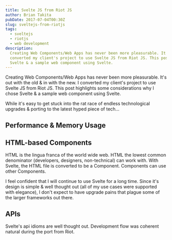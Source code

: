 ```yaml
---
title: Svelte JS from Riot JS
author: Brian Takita
pubDate: 2017-07-04T00:30Z
slug: sveltejs-from-riotjs
tags:
  - sveltejs
  - riotjs
  - web development
description:
  Creating Web Components/Web Apps has never been more pleasurable. It's out with the old & in with the new. I
  converted my client's project to use Svelte JS from Riot JS. This post highlights some considerations why I chose
  Svelte & a sample web component using Svelte.
---
```


Creating Web Components/Web Apps has never been more pleasurable. It's out with the old & in with the new. I
converted my client's project to use Svelte JS from Riot JS. This post highlights some considerations why I chose
Svelte & a sample web component using Svelte.
<p>
	<Rel dom={
		fragment_(
			atb_sveltejs_(),
			` is a build-time isomorphic library that utilizes a transpilation process to build completely self-contained
			web components.`)
	}/>
</p>
<p>
	<Rel dom={
		fragment_(
			atb_riotjs_(),
			` is a runtime isomorphic component library.`)
	}/>
</p>
<p>
	<Rel dom={
		fragment_(
			`I recently `,
			atb_({
				innerText: 'converted this site',
				href: '/posts/monorepo-static-sites-using-sveltejs-rollup-bash'}),
			` to svelte from `,
			atb_metalsmithjs_(),
			`, which is a static site generator.`)
	}/>
</p>

While it's easy to get stuck into the rat race of endless technological upgrades & porting to the latest hyped piece
of tech&hellip;

## Performance & Memory Usage
<p>
	<Rel dom={
		fragment_(
			`Despite beinga young library, svelte `,
			atb_({
				href: 'https://rawgit.com/krausest/js-framework-benchmark/master/webdriver-ts-results/table.html'
			}, 'does quite well'),
			` on krausest/js-framework-benchmark for Performance & Memory Usage. That's because, Svelte JS generates
			optimal javascript while not having the overhead of a runtime library. It's also going to have an advantage in
			page load time due to not requiring a runtime library to be loaded.`
		)
	}/>
</p>

## HTML-based Components

HTML is the lingua franca of the world wide web. HTML the lowest common denominator (developers, designers,
non-technical) can work with. With Svelte, the HTML file is converted to be a Component. Components can use other
Components.

I feel confident that I will continue to use Svelte for a long time. Since it's design is simple & well thought out
(all of my use cases were supported with elegance), I don't expect to have upgrade pains that plague some of the
larger frameworks out there.

## APIs

Svelte's api idioms are well thought out. Development flow was coherent natural during the port from Riot.
<p>
	<Rel dom={
		fragment_(
			`For each of my professional clients, I usea monorepo using the `,
			atb_ctx_core_(),
			` toolkit. ctx-core has supporting architecture of a dependency injected ctx (context), agents, & build tools.`)
	}/>
</p>
<p>
	<Rel dom={
		fragment_(
			`You can `,
			atb_({
				innerText: 'read more about the features of svelte',
				href: 'https://svelte.dev/docs'
			}),
			`.`)
	}/>
</p>
